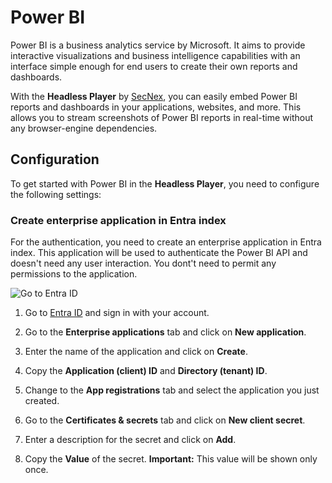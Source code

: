 # Power BI

Power BI is a business analytics service by Microsoft. It aims to provide interactive visualizations and business intelligence capabilities with an interface simple enough for end users to create their own reports and dashboards.

With the **Headless Player** by [SecNex](https://secnex.io), you can easily embed Power BI reports and dashboards in your applications, websites, and more. This allows you to stream screenshots of Power BI reports in real-time without any browser-engine dependencies.

## Configuration

To get started with Power BI in the **Headless Player**, you need to configure the following settings:

### Create enterprise application in Entra index

For the authentication, you need to create an enterprise application in Entra index. This application will be used to authenticate the Power BI API and doesn't need any user interaction. You dont't need to permit any permissions to the application.

![Go to Entra ID](./img/entra.png)

1. Go to [Entra ID](https://entra.microsoft.com) and sign in with your account.

2. Go to the **Enterprise applications** tab and click on **New application**.

3. Enter the name of the application and click on **Create**.

4. Copy the **Application (client) ID** and **Directory (tenant) ID**.

5. Change to the **App registrations** tab and select the application you just created.

6. Go to the **Certificates & secrets** tab and click on **New client secret**.

7. Enter a description for the secret and click on **Add**.

8. Copy the **Value** of the secret. **Important:** This value will be shown only once.